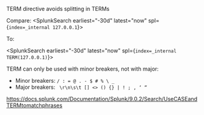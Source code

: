 
TERM directive avoids splitting in TERMs 

Compare: 
<SplunkSearch earliest="-30d" latest="now" spl={`index=_internal 127.0.0.1`}>
</SplunkSearch>

To: 

<SplunkSearch earliest="-30d" latest="now" spl={`index=_internal TERM(127.0.0.1)`}>
</SplunkSearch>

TERM can only be used with minor breakers, not with major: 
* Minor breakers: `/ : = @ . - $ # % \ _ `
* Major breakers: `` \r\n\s\t [] <> () {} | ! ; ‚ ‘ “``

https://docs.splunk.com/Documentation/Splunk/9.0.2/Search/UseCASEandTERMtomatchphrases